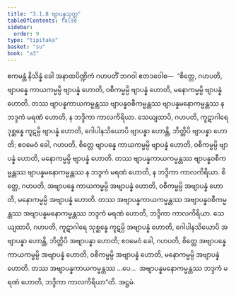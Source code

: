 ```yaml
---
title: "3.1.8 ဗျာပန္နသုတ္တ"
tableOfContents: false
sidebar:
  order: 9
type: "tipitaka"
basket: "su"
book: "a3"
---
```



<DynamicBreadcrumb />

<Division number="111" book="a3">

<Paragraph number="891" book="a3">
ဧကမန္တံ နိသိန္နံ ခေါ အနာထပိဏ္ဍိကံ ဂဟပတိံ ဘဂဝါ ဧတဒဝေါစ—  “စိတ္တေ, ဂဟပတိ, ဗျာပန္နေ ကာယကမ္မမ္ပိ ဗျာပန္နံ ဟောတိ, ဝစီကမ္မမ္ပိ ဗျာပန္နံ ဟောတိ, မနောကမ္မမ္ပိ ဗျာပန္နံ ဟောတိ. တဿ ဗျာပန္နကာယကမ္မန္တဿ ဗျာပန္နဝစီကမ္မန္တဿ ဗျာပန္နမနောကမ္မန္တဿ န ဘဒ္ဒကံ မရဏံ ဟောတိ, န ဘဒ္ဒိကာ ကာလကိရိယာ. သေယျထာပိ, ဂဟပတိ, ကူဋာဂါရေ ဒုစ္ဆန္နေ ကူဋမ္ပိ ဗျာပန္နံ ဟောတိ, ဂေါပါနသိယောပိ ဗျာပန္နာ ဟောန္တိ, ဘိတ္တိပိ ဗျာပန္နာ ဟောတိ; ဧဝမေဝံ ခေါ, ဂဟပတိ, စိတ္တေ ဗျာပန္နေ ကာယကမ္မမ္ပိ ဗျာပန္နံ ဟောတိ, ဝစီကမ္မမ္ပိ ဗျာပန္နံ ဟောတိ, မနောကမ္မမ္ပိ ဗျာပန္နံ ဟောတိ. တဿ ဗျာပန္နကာယကမ္မန္တဿ ဗျာပန္နဝစီကမ္မန္တဿ ဗျာပန္နမနောကမ္မန္တဿ န ဘဒ္ဒကံ မရဏံ ဟောတိ, န ဘဒ္ဒိကာ ကာလကိရိယာ.
</Paragraph>

<Paragraph number="892" book="a3">
စိတ္တေ, ဂဟပတိ, အဗျာပန္နေ ကာယကမ္မမ္ပိ အဗျာပန္နံ ဟောတိ, ဝစီကမ္မမ္ပိ အဗျာပန္နံ ဟောတိ, မနောကမ္မမ္ပိ အဗျာပန္နံ ဟောတိ. တဿ အဗျာပန္နကာယကမ္မန္တဿ အဗျာပန္နဝစီကမ္မန္တဿ အဗျာပန္နမနောကမ္မန္တဿ ဘဒ္ဒကံ မရဏံ ဟောတိ, ဘဒ္ဒိကာ ကာလကိရိယာ. သေယျထာပိ, ဂဟပတိ, ကူဋာဂါရေ သုစ္ဆန္နေ ကူဋမ္ပိ အဗျာပန္နံ ဟောတိ, ဂေါပါနသိယောပိ အဗျာပန္နာ ဟောန္တိ, ဘိတ္တိပိ အဗျာပန္နာ ဟောတိ; ဧဝမေဝံ ခေါ, ဂဟပတိ, စိတ္တေ အဗျာပန္နေ ကာယကမ္မမ္ပိ အဗျာပန္နံ ဟောတိ, ဝစီကမ္မမ္ပိ အဗျာပန္နံ ဟောတိ, မနောကမ္မမ္ပိ အဗျာပန္နံ ဟောတိ. တဿ အဗျာပန္နကာယကမ္မန္တဿ …ပေ…  အဗျာပန္နမနောကမ္မန္တဿ ဘဒ္ဒကံ မရဏံ ဟောတိ, ဘဒ္ဒိကာ ကာလကိရိယာ”တိ.

</Paragraph>
</Division>

<Paragraph number="893" type="center" book="a3">
အဋ္ဌမံ.
</Paragraph>